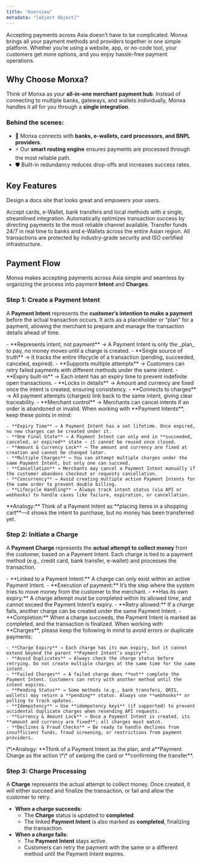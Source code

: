 ```yaml
---
title: "Overview"
metadata: "[object Object]"
---
```


Accepting payments across Asia doesn’t have to be complicated. Monxa brings all your payment methods and providers together in one simple platform. Whether you’re using a website, app, or no-code tool, your customers get more options, and you enjoy hassle-free payment operations.

## Why Choose Monxa?

Think of Monxa as your **all-in-one merchant payment hub**.
Instead of connecting to multiple banks, gateways, and wallets individually, Monxa handles it all for you through a **single integration**.

### Behind the scenes:

- 🔗 Monxa connects with **banks, e-wallets, card processors, and BNPL providers**.
- ⚡ Our **smart routing engine** ensures payments are processed through the most reliable path.
- 🛡️ Built-in redundancy reduces drop-offs and increases success rates.

## Key Features

Design a docs site that looks great and empowers your users.

<Columns cols={2}>
  <Card title="Seamless Processing" icon="water" iconType="solid" href="#">
    Accept cards, e-Wallet, bank transfers and local methods with a single, streamlined integration.
  </Card>
  <Card title="Smart Routing" icon="arrow-progress" iconType="solid" href="#">
    Automatically optimizes transaction success by directing payments to the most reliable channel available.
  </Card>
  <Card title="Instant Payouts" icon="gauge-max" iconType="solid" href="#">
    Transfer funds 24/7 in real time to banks and e-Wallets across the entire Asian region.
  </Card>
  <Card title="Secure & Compliant" icon="shield-check" iconType="solid" href="#">
    All transactions are protected by industry-grade security and ISO certified infrastructure.
  </Card>
</Columns>

## Payment Flow

Monxa makes accepting payments across Asia simple and seamless by organizing the process into payment **Intent** and **Charges**.

### Step 1: Create a Payment Intent

A **Payment Intent** represents the **customer’s intention to make a payment** before the actual transaction occurs. It acts as a placeholder or “plan” for a payment, allowing the merchant to prepare and manage the transaction details ahead of time.

<AccordionGroup>
  <Accordion title="Key Points" icon="star" iconType="solid">
    - **Represents intent, not payment** → A Payment Intent is only the _plan_ to pay, no money moves until a charge is created.
    - **Single source of truth** → It tracks the entire lifecycle of a transaction (pending, succeeded, canceled, expired).
    - **Supports multiple attempts** → Customers can retry failed payments with different methods under the same intent.
    - **Expiry built-in** → Each intent has an expiry time to prevent indefinite open transactions.
    - **Locks in details** → Amount and currency are fixed once the intent is created, ensuring consistency.
    - **Connects to charges** → All payment attempts (charges) link back to the same intent, giving clear traceability.
    - **Merchant control** → Merchants can cancel intents if an order is abandoned or invalid.
  </Accordion>
  <Accordion title="mportant Notes" icon="triangle-exclamation" iconType="solid">
    When working with **Payment Intents**, keep these points in mind:

    - **Expiry Time** → A Payment Intent has a set lifetime. Once expired, no new charges can be created under it.
    - **One Final State** → A Payment Intent can only end in **succeeded, canceled, or expired** state — it cannot be reused once closed.
    - **Amount & Currency Lock** → The amount and currency are fixed at creation and cannot be changed later.
    - **Multiple Charges** → You can attempt multiple charges under the same Payment Intent, but only one can succeed.
    - **Cancellation** → Merchants may cancel a Payment Intent manually if the customer abandons checkout or requests cancellation.
    - **Concurrency** → Avoid creating multiple active Payment Intents for the same order to prevent double billing.
    - **Lifecycle Handling** → Always track intent status (via API or webhooks) to handle cases like failure, expiration, or cancellation.
  </Accordion>
</AccordionGroup>

<Tip>
  **Analogy:** Think of a Payment Intent as **placing items in a shopping cart**—it shows the intent to purchase, but no money has been transferred yet.
</Tip>

### Step 2: Initiate a Charge

A **Payment Charge** represents the **actual attempt to collect money** from the customer, based on a Payment Intent. Each charge is tied to a payment method (e.g., credit card, bank transfer, e-wallet) and processes the transaction.

<AccordionGroup>
  <Accordion title="Key Points" icon="star" iconType="solid">
    - **Linked to a Payment Intent:** A charge can only exist within an active Payment Intent.
    - **Execution of payment:** It’s the step where the system tries to move money from the customer to the merchant.
    - **Has its own expiry:** A charge attempt must be completed within its allowed time, and cannot exceed the Payment Intent’s expiry.
    - **Retry allowed:** If a charge fails, another charge can be created under the same Payment Intent.
    - **Completion:** When a charge succeeds, the Payment Intent is marked as completed, and the transaction is finalized.
  </Accordion>
  <Accordion title="Important Notes" icon="triangle-exclamation">
    When working with **Charges**, please keep the following in mind to avoid errors or duplicate payments:

    - **Charge Expiry** → Each charge has its own expiry, but it cannot extend beyond the parent **Payment Intent’s expiry**.
    - **Avoid Duplicates** → Always check the charge status before retrying. Do not create multiple charges at the same time for the same intent.
    - **Failed Charges** → A failed charge does **not** complete the Payment Intent. Customers can retry with another method until the intent expires.
    - **Pending Status** → Some methods (e.g., bank transfers, QRIS, wallets) may return a **pending** status. Always use **webhooks** or polling to track updates.
    - **Idempotency** → Use **idempotency keys** (if supported) to prevent accidental duplicate charges when resending API requests.
    - **Currency & Amount Lock** → Once a Payment Intent is created, its **amount and currency are fixed**; all charges must match.
    - **Declines & Fraud Checks** → Be ready to handle declines from insufficient funds, fraud screening, or restrictions from payment providers.
  </Accordion>
</AccordionGroup>

<Tip>
  \*\*Analogy: **Think of a Payment Intent as the plan, and a**Payment Charge as the action \*\* of swiping the card or **confirming the transfer**.
</Tip>

### Step 3: Charge Processing

A **Charge** represents the actual attempt to collect money. Once created, it will either succeed and finalize the transaction, or fail and allow the customer to retry.

- **When a charge succeeds:**
  - The **Charge** status is updated to **completed**.
  - The linked **Payment Intent** is also marked as **completed**, finalizing the transaction.
- **When a charge fails:**
  - The **Payment Intent** stays active.
  - Customers can retry the payment with the same or a different method until the Payment Intent expires.